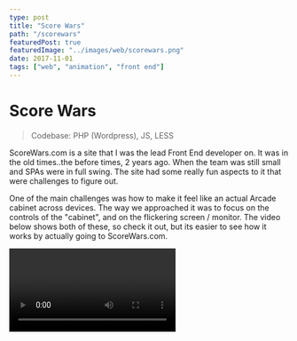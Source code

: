 ```yaml
---
type: post
title: "Score Wars"
path: "/scorewars"
featuredPost: true
featuredImage: "../images/web/scorewars.png"
date: 2017-11-01
tags: ["web", "animation", "front end"]
---
```



# Score Wars

> Codebase: PHP (Wordpress), JS, LESS

ScoreWars.com is a site that I was the lead Front End developer on. It was in the old times..the before times, 2 years ago. When the team was still small and SPAs were in full swing. The site had some really fun aspects to it that were challenges to figure out.

One of the main challenges was how to make it feel like an actual Arcade cabinet across devices. The way we approached it was to focus on the controls of the "cabinet", and on the flickering screen / monitor. The video below shows both of these, so check it out, but its easier to see how it works by actually going to ScoreWars.com.

<Video type="youtube" url="FfaNMZXviR0" />

## The Controls

Bear in mind this was in the good old days before flex and grid became super solid. Also note, this site is based on bootstrap 3 and needed to work well within that framework. I've come to rely less and less on frameworks over the years as it tends to be so much bulk and locks you into a specific moment in time. It's a bit of a hack, but ends up working out nicely.

```less
// Tablets and above handle the controls in one way
@media only screen and (max-width: @screen-sm-max) {
  .footer-container {
    height: 128px;

    .site-footer {
      .game-button-left {
        height: 128px;
      }
      .meow-callout {
        align-items: left;
        text-align: left;
        height: 92px;
        .meow-logo-shadow {
          width: 80%;
        }
      }
      .game-button-right {
        height: 150px;
      }
    }
  }
}
```

```less
// Phones then make adjustments
@media only screen and (max-width: @screen-xs-max) {
  .footer-container {
    height: 63px;
    border-top: 17px solid #015dfd;
    box-shadow: 0px 0px 0px 20px #000;

    .site-footer {
      .game-button-left {
        height: 100px;
      }
      .meow-callout {
        height: 65px;
        top: -17px;
        h5 {
          margin: 0;
        }
        .meow-logo-shadow {
          margin-top: 3px;
          width: 60%;
        }
      }
      .game-button-right {
        height: 104px;
      }
    }
  }
}
```

```less
// Tiny Devices (older phones) need a little extra,
// by removing the meow wolf logo.
@media only screen and (max-width: 480px) {
  .meow-callout {
    display: none !important;
  }
}
```

```less
// And we also need to take care of landscape orientated devices
@media only screen and (max-width: @screen-xs-max) and (orientation: landscape) {
  .footer-container {
    height: 49px;
    border-top: 27px solid #015dfd;
    box-shadow: 0px 0px 0px 14px #000;
    .site-footer {
      .game-button-left {
        display: block !important;
        height: 49px;
      }
      .game-button-right {
        height: 81px;
      }
    }
  }
}
```

## The flickering Screen

The flickering screen itself is entirely css based, using a single class + the `:before` and `:after` pseudo-selectors.

Here's the general setup:

```less
// The screen shine and the corner shadows
.screen {
  background: linear-gradient(
    145deg,
    rgba(173, 233, 6, 0.13) 0%,
    rgba(173, 233, 6, 0.05) 50%,
    rgba(173, 233, 6, 0.1) 50.5%,
    rgba(173, 233, 6, 0.214) 100%
  );
  box-shadow: inset 0px 0px 18.5vw 0vw rgba(0, 0, 0, 0.572), inset 0px 0px 4.5vw
      0vw rgba(0, 0, 0, 0.7), 0px 0px 0px 13vw #000000;
  border-radius: 2.5vw;
  pointer-events: none;
  position: fixed;
  top: 80px;
  margin: 0 2.5%;
  width: 95%;
  z-index: 0;
}

// The screen grid
.screen::before {
  _content_: " ";
  display: block;
  position: absolute;
  top: 0;
  left: 0;
  bottom: 0;
  right: 0;
  background: linear-gradient(
      rgba(18, 16, 16, 0) 50%,
      rgba(71, 71, 71, 0.25) 50%
    ), linear-gradient(90deg, rgba(255, 0, 0, 0.06), rgba(0, 255, 0, 0.02), rgba(0, 0, 255, 0.06));
  z-index: 2;
  background-size: 100% 2px, 3px 100%;
  pointer-events: none;
  border-radius: 1.9vw;
  box-shadow: 0px 0px 11vw rgba(173, 233, 6, 0.18);
}

// The animation
.screen::after {
  _content_: " ";
  display: block;
  position: absolute;
  top: 0;
  left: 0;
  bottom: 0;
  right: 0;
  background: rgba(87, 90, 86, 0.2);
  opacity: 0;
  z-index: 2;
  pointer-events: none;
  animation: flicker 6s infinite;
  border-radius: 1.9vw;
}

// Custom CRT flicker from http://aleclownes.com/2017/02/01/crt-display.html
@keyframes flicker {
  0% {
    opacity: 0.27861;
  }
  5% {
    opacity: 0.34769;
  }
  10% {
    opacity: 0.23604;
  }
  15% {
    opacity: 0.40626;
  }
  20% {
    opacity: 0.18128;
  }
  25% {
    opacity: 0.53891;
  }
  30% {
    opacity: 0.45583;
  }
  35% {
    opacity: 0.47807;
  }
  40% {
    opacity: 0.26559;
  }
  45% {
    opacity: 0.54693;
  }
  50% {
    opacity: 0.46019;
  }
  55% {
    opacity: 0.08594;
  }
  60% {
    opacity: 0.20313;
  }
  65% {
    opacity: 0.41988;
  }
  70% {
    opacity: 0.53455;
  }
  75% {
    opacity: 0.37288;
  }
  80% {
    opacity: 0.51428;
  }
  85% {
    opacity: 0.40419;
  }
  90% {
    opacity: 0.1003;
  }
  95% {
    opacity: 0.36108;
  }
  100% {
    opacity: 0.24387;
  }
}
```

## Additional Images

<div className="auto-grid">
  <img src="../images/web/scorewars-mobile.png" alt="test" />
</div>
